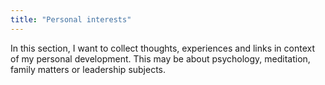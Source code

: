 ```yaml
---
title: "Personal interests"
---
```


In this section, I want to collect thoughts, experiences and links in context of my personal development. This may be about psychology, meditation, family matters or leadership subjects.
